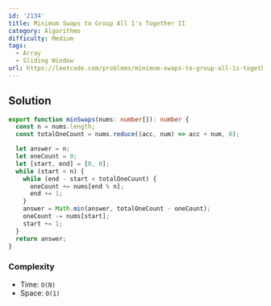 ```yaml
---
id: '2134'
title: Minimum Swaps to Group All 1's Together II
category: Algorithms
difficulty: Medium
tags:
  - Array
  - Sliding Window
url: https://leetcode.com/problems/minimum-swaps-to-group-all-1s-together-ii
---
```


## Solution

```typescript filename="solution.ts" copy
export function minSwaps(nums: number[]): number {
  const n = nums.length;
  const totalOneCount = nums.reduce((acc, num) => acc + num, 0);

  let answer = n;
  let oneCount = 0;
  let [start, end] = [0, 0];
  while (start < n) {
    while (end - start < totalOneCount) {
      oneCount += nums[end % n];
      end += 1;
    }
    answer = Math.min(answer, totalOneCount - oneCount);
    oneCount -= nums[start];
    start += 1;
  }
  return answer;
}
```

### Complexity

- Time: `O(N)`
- Space: `O(1)`

